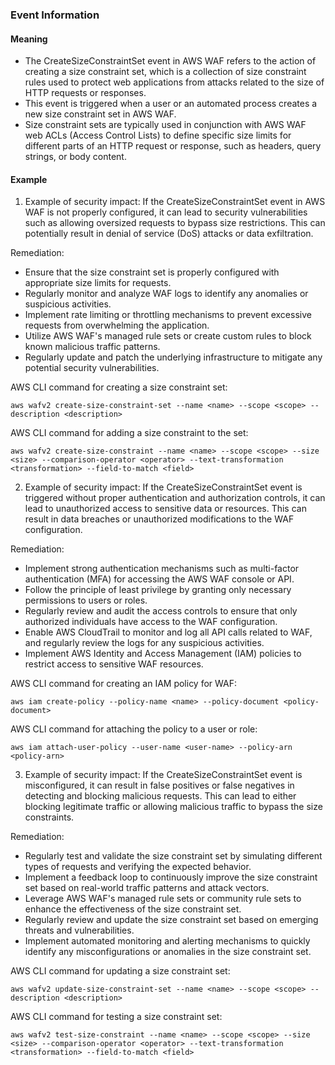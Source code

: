 
### Event Information

#### Meaning

- The CreateSizeConstraintSet event in AWS WAF refers to the action of creating a size constraint set, which is a collection of size constraint rules used to protect web applications from attacks related to the size of HTTP requests or responses.
- This event is triggered when a user or an automated process creates a new size constraint set in AWS WAF.
- Size constraint sets are typically used in conjunction with AWS WAF web ACLs (Access Control Lists) to define specific size limits for different parts of an HTTP request or response, such as headers, query strings, or body content.

#### Example

1. Example of security impact: If the CreateSizeConstraintSet event in AWS WAF is not properly configured, it can lead to security vulnerabilities such as allowing oversized requests to bypass size restrictions. This can potentially result in denial of service (DoS) attacks or data exfiltration.

Remediation:
- Ensure that the size constraint set is properly configured with appropriate size limits for requests.
- Regularly monitor and analyze WAF logs to identify any anomalies or suspicious activities.
- Implement rate limiting or throttling mechanisms to prevent excessive requests from overwhelming the application.
- Utilize AWS WAF's managed rule sets or create custom rules to block known malicious traffic patterns.
- Regularly update and patch the underlying infrastructure to mitigate any potential security vulnerabilities.

AWS CLI command for creating a size constraint set:
```
aws wafv2 create-size-constraint-set --name <name> --scope <scope> --description <description>
```

AWS CLI command for adding a size constraint to the set:
```
aws wafv2 create-size-constraint --name <name> --scope <scope> --size <size> --comparison-operator <operator> --text-transformation <transformation> --field-to-match <field>
```

2. Example of security impact: If the CreateSizeConstraintSet event is triggered without proper authentication and authorization controls, it can lead to unauthorized access to sensitive data or resources. This can result in data breaches or unauthorized modifications to the WAF configuration.

Remediation:
- Implement strong authentication mechanisms such as multi-factor authentication (MFA) for accessing the AWS WAF console or API.
- Follow the principle of least privilege by granting only necessary permissions to users or roles.
- Regularly review and audit the access controls to ensure that only authorized individuals have access to the WAF configuration.
- Enable AWS CloudTrail to monitor and log all API calls related to WAF, and regularly review the logs for any suspicious activities.
- Implement AWS Identity and Access Management (IAM) policies to restrict access to sensitive WAF resources.

AWS CLI command for creating an IAM policy for WAF:
```
aws iam create-policy --policy-name <name> --policy-document <policy-document>
```

AWS CLI command for attaching the policy to a user or role:
```
aws iam attach-user-policy --user-name <user-name> --policy-arn <policy-arn>
```

3. Example of security impact: If the CreateSizeConstraintSet event is misconfigured, it can result in false positives or false negatives in detecting and blocking malicious requests. This can lead to either blocking legitimate traffic or allowing malicious traffic to bypass the size constraints.

Remediation:
- Regularly test and validate the size constraint set by simulating different types of requests and verifying the expected behavior.
- Implement a feedback loop to continuously improve the size constraint set based on real-world traffic patterns and attack vectors.
- Leverage AWS WAF's managed rule sets or community rule sets to enhance the effectiveness of the size constraint set.
- Regularly review and update the size constraint set based on emerging threats and vulnerabilities.
- Implement automated monitoring and alerting mechanisms to quickly identify any misconfigurations or anomalies in the size constraint set.

AWS CLI command for updating a size constraint set:
```
aws wafv2 update-size-constraint-set --name <name> --scope <scope> --description <description>
```

AWS CLI command for testing a size constraint set:
```
aws wafv2 test-size-constraint --name <name> --scope <scope> --size <size> --comparison-operator <operator> --text-transformation <transformation> --field-to-match <field>
```


